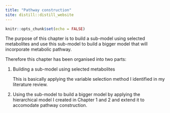 ```yaml
---
title: "Pathway construction"
site: distill::distill_website
---
```


```r
knitr::opts_chunk$set(echo = FALSE)

```

The purpose of this chapter is to build a sub-model using selected metabolites and use this sub-model to build a bigger model that will incorporate metabolic pathway. 

Therefore this chapter has been organised into two parts:

1. Building a sub-model using selected metabolites

   This is basically applying the variable selection method I identified in my literature review. 

2. Using the sub-model to build a bigger model by applying the hierarchical model I created in Chapter 1 and 2 and extend it to accomodate pathway construction. 


  
      